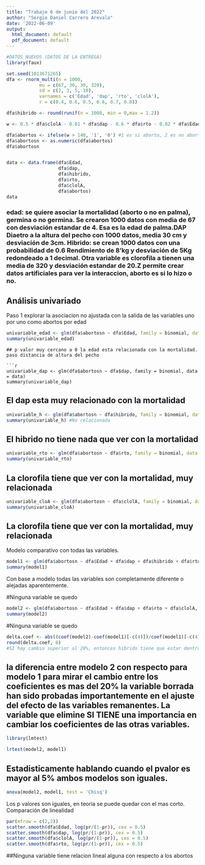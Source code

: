 ---
title: "Trabajo 6 de junio del 2022"
author: "Sergio Daniel Carrero Arevalo"
date: '2022-06-09'
output:
  html_document: default
  pdf_document: default
---


```{r}
#DATOS NUEVOS (DATOS DE LA ENTREGA)
library(faux)

set.seed(1013671265)
dfa <- rnorm_multi(n = 1000,
            mu = c(67, 30, 30, 320),
            sd = c(2, 3, 5, 10),
            varnames = c('Edad', 'dap', 'rto', 'clolA'),
            r = c(0.4, 0.6, 0.5, 0.6, 0.7, 0.8))

dfa$hibrido <- round(runif(n = 1000, min = 0,max = 1.2))

w <- 0.5 * dfa$clolA - 0.01 * dfa$dap - 0.6 * dfa$rto - 0.02 * dfa$Edad

dfa$abortos <- ifelse(w > 140, '1', '0') #1 es si aborto, 2 es no aborto
dfa$abortosn <- as.numeric(dfa$abortos)
dfa$abortosn


data <- data.frame(dfa$Edad,
                   dfa$dap,
                   dfa$hibrido,
                   dfa$rto,
                   dfa$clolA,
                   dfa$abortos)
data

```
### edad: se quiere asociar la mortalidad (aborto o no en palma), germina o no germina. Se crearon 1000 datos con media de 67 con desviación estandar de 4. Esa es la edad de palma.DAP Diaetro a la altura del pecho con 1000 datos, media 30 cm y desviación de 3cm. Hibrido: se crean 1000 datos con una probabilidad de 0.6 Rendimiento de 8'kg y desviación de 5Kg redondeado a 1 decimal. Otra variable es clorofila a tienen una media de 320 y desviación estandar de 20.Z permite crear datos artificiales para ver la interaccion, aborto es si lo hizo o no. 

## Análisis univariado 

Paso 1 explorar la asociacion no ajustada con la salida de las variables uno por uno como abortos por edad

```{r}
univariable_edad <- glm(dfa$abortosn ~ dfa$Edad, family = binomial, data = data)
summary(univariable_edad)
```
```
## p valor muy cercano a 0 la edad esta relacionada con la mortalidad. 
paso distancia de altura del pecho

```{r}
univariable_dap <- glm(dfa$abortosn ~ dfa$dap, family = binomial, data = data)
summary(univariable_dap)
```
## El dap esta muy relacionado con la mortalidad


```{r}
univariable_h <- glm(dfa$abortosn ~ dfa$hibrido, family = binomial, data = data)
summary(univariable_h) #No relacionada
```

## El hibrido no tiene nada que ver  con la mortalidad

```{r}
univariable_rto <- glm(dfa$abortosn ~ dfa$rto, family = binomial, data = data)
summary(univariable_rto)
```
## La clorofila  tiene que ver  con la mortalidad, muy relacionada

```{r}
univariable_cloA <- glm(dfa$abortosn ~ dfa$clolA, family = binomial, data = data)
summary(univariable_cloA)
```

## La clorofila  tiene que ver  con la mortalidad, muy relacionada
Modelo comparativo con todas las variables. 

```{r, warning = FALSE, message=FALSE}
model1 <- glm(dfa$abortosn ~ dfa$Edad + dfa$dap + dfa$hibrido + dfa$rto + dfa$clolA, family = binomial, data = data)
summary(model1)
```
Con base a modelo todas las variables son completamente diferente o alejadas aparentemente. 

#Ninguna variable se quedo
```{r, warning = FALSE, message=FALSE}
model2 <- glm(dfa$abortosn ~ dfa$Edad + dfa$dap + dfa$rto + dfa$clolA, family = binomial, data = data) # Si elimina hibrido que pasaria?
summary(model2)
```
#Ninguna variable se quedo

```{r, warning = FALSE, message=FALSE}
delta.coef <- abs((coef(model2)-coef(model1)[-c(4)])/coef(model1)[-c(4)])
round(delta.coef, 6)
#SI hay cambio superior al 20%, entonces hibrido tiene que estar dentro
```


## la diferencia entre modelo 2 con respecto para modelo 1 para mirar el cambio entre los coeficientes es mas del 20% la variable borrada han sido probadas importantemente en el ajuste del efecto de las variables remanentes. La variable que elimine SI TIENE una importancia en cambiar los coeficientes de las otras variables.
```{r}
library(lmtest)

lrtest(model2, model1)
```

## Estadisticamente hablando cuando el pvalor es mayor al 5% ambos modelos son iguales. 

```{r}
anova(model2, model1, test = 'Chisq')
```
Los p valores son iguales, en teoria se puede quedar con el mas corto.
Comparación de linealidad

```{r}
par(mfrow = c(2,2))
scatter.smooth(dfa$Edad, log(pr/(1-pr)), cex = 0.5) 
scatter.smooth(dfa$dap, log(pr/(1-pr)), cex = 0.5)
scatter.smooth(dfa$clolA, log(pr/(1-pr)), cex = 0.5)
scatter.smooth(dfa$rto, log(pr/(1-pr)), cex = 0.5)
```

##Ninguna variable tiene relacion lineal alguna con respecto a los abortos
